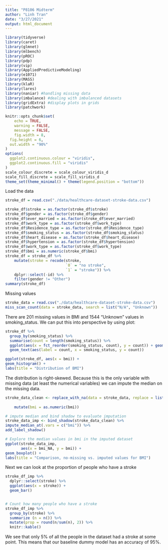 ```yaml
---
title: "P8106 Midterm"
author: "Linh Tran"
date: "3/27/2021"
output: html_document
---
```


```r
library(tidyverse)
library(caret)
library(glmnet)
library(mlbench)  
library(pROC)   
library(pdp) 
library(vip) 
library(AppliedPredictiveModeling)
library(e1071)
library(MASS) 
library(klaR)
library(lares)
library(naniar) #handling missing data
library(imbalance) #dealing with imbalanced datasets
library(gridExtra) #display plots in grids
library(patchwork)

knitr::opts_chunk$set(
	echo = TRUE,
	warning = FALSE,
	message = FALSE,
	fig.width = 8, 
  fig.height = 6,
  out.width = "90%"
)
options(
  ggplot2.continuous.colour = "viridis",
  ggplot2.continuous.fill = "viridis"
)
scale_colour_discrete = scale_colour_viridis_d
scale_fill_discrete = scale_fill_viridis_d
theme_set(theme_minimal() + theme(legend.position = "bottom"))
```

Load the data

```r
stroke_df = read.csv("./data/healthcare-dataset-stroke-data.csv")

stroke_df$stroke = as.factor(stroke_df$stroke)
stroke_df$gender = as.factor(stroke_df$gender)
stroke_df$ever_married = as.factor(stroke_df$ever_married)
stroke_df$work_type = as.factor(stroke_df$work_type)
stroke_df$Residence_type = as.factor(stroke_df$Residence_type)
stroke_df$smoking_status = as.factor(stroke_df$smoking_status)
stroke_df$heart_disease = as.factor(stroke_df$heart_disease)
stroke_df$hypertension = as.factor(stroke_df$hypertension)
stroke_df$work_type = as.factor(stroke_df$work_type)
stroke_df$bmi = as.numeric(stroke_df$bmi)
stroke_df = stroke_df %>% 
    mutate(stroke = recode(stroke, 
                           `0` = "no stroke", 
                           `1` = "stroke")) %>% 
    dplyr::select(-id) %>% 
    filter(gender != "Other")
summary(stroke_df)
```

Missing values

```r
stroke_data = read.csv("./data/healthcare-dataset-stroke-data.csv")
miss_scan_count(data = stroke_data, search = list("N/A", "Unknown"))

```

There are 201 missing values in BMI and 1544 "Unknown" values in smoking_status. We can put this into perspective by using plot:

```r
stroke_df %>% 
  group_by(smoking_status) %>% 
  summarise(count = length(smoking_status)) %>% 
  ggplot(aes(x = fct_reorder(smoking_status, count), y = count)) + geom_col() +
  geom_text(aes(label = count, x = smoking_status, y = count))
```



```r
ggplot(stroke_df, aes(x = bmi)) +
geom_histogram() +
labs(title = "Distribution of BMI") 
```

The distribution is right-skewed. Because this is the only variable with missing data (at least the numerical variables) we can impute the median on the missing data.

```r

stroke_data_clean <- replace_with_na(data = stroke_data, replace = list(bmi = c("N/A"), 
                                                                        smoking_status = c("Unknown"))) %>%
    mutate(bmi = as.numeric(bmi))

# impute median and bind shadow to evaluate imputation
stroke_data_imp <- bind_shadow(stroke_data_clean) %>% 
impute_median_at(.vars = c("bmi")) %>%
add_label_shadow()

# Explore the median values in bmi in the imputed dataset
ggplot(stroke_data_imp, 
       aes(x = bmi_NA, y = bmi)) + 
geom_boxplot() +
labs(title = "Comparison, no-missing vs. imputed values for BMI") 


```


Next we can look at the proportion of people who have a stroke

```r
stroke_df_imp %>%
  dplyr::select(stroke) %>%
  ggplot(aes(x = stroke)) +
  geom_bar() 


# Count how many people who have a stroke
stroke_df_imp %>% 
  group_by(stroke) %>% 
  summarize (n = n()) %>% 
  mutate(prop = round(n/sum(n), 2)) %>% 
  knitr::kable()
```

We see that only 5% of all the people in the dataset had a stroke at some point. This means that our baseline dummy model has an accuracy of 95%. 
